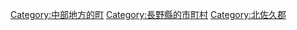 {{Commonscat|Miyota, Nagano}}
{{Catmore}}

{{DEFAULTSORT:Miyota}}
[[Category:中部地方的町|Category:中部地方的町]]
[[Category:長野縣的市町村|Category:長野縣的市町村]]
[[Category:北佐久郡|Category:北佐久郡]]